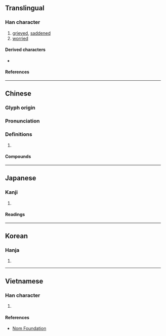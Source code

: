 {{character info}}
==Translingual==

===Han character===
{{Han char|rn=61|rad=心|as=05|sn=8|four=96010|canj=PAM|ids=⿰忄旦}}

# [[grieved]], [[saddened]]
# [[worried]]

====Derived characters====
* {{l|mul|[[𠶒]], [[𦝇]], [[𬗥]], [[𬄮]], [[𠝗]]}}

====References====
{{Han ref|kx=0380.260|dkj=10458|dj=0709.030|hdz=42284.120|uh=601B}}

----

==Chinese==
{{zh-forms}}

===Glyph origin===
{{Han etym}}

===Pronunciation===
{{zh-pron
|m=dá
|c=daat3
|mc=y
|oc=y
|cat=
}}

===Definitions===
{{zh-hanzi}}

# {{rfdef|zh}}

====Compounds====
{{zh-der|惻怛之心|惻怛|慘怛|怛突|忉怛|怛怛|怛吒|怛化|怛傷|怛然失色|惙怛|怛然|疾痛慘怛}}

----

==Japanese==

===Kanji===
{{ja-kanji|grade=|rs=心05}}

# {{rfdef|ja|sort=心05}}

====Readings====
{{ja-readings
|goon=たち
|kanon=たつ
|kanyoon=だつ
|kun=いた-む}}

----

==Korean==

===Hanja===
{{ko-hanja|hangeul=달|eumhun=|rv=dal|mr=tal|y=tal}}

# {{rfdef|ko|sort=心05}}

----

==Vietnamese==

===Han character===
{{vi-hantu|rs=心05|[[đắn]], [[đẵn]], [[đảm]], [[tạ]], [[đát]], [[đắt]], [[đét]]}}

# {{rfdef|vi|sort=心05}}

====References====
* [http://nomfoundation.org/common/nom_details.php?codepoint=601B Nom Foundation]